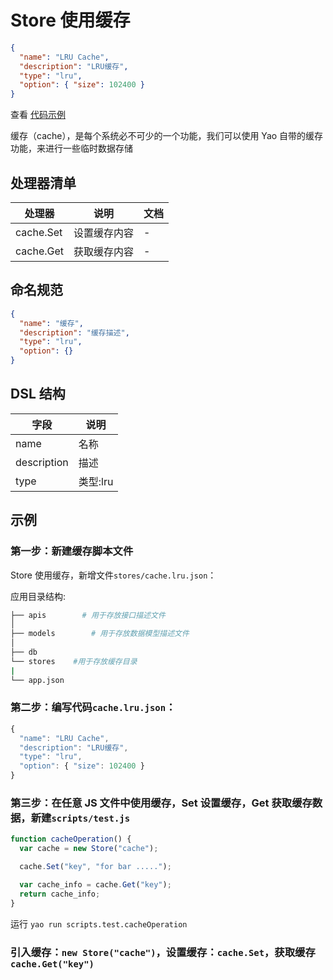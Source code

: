 # Store 使用缓存

<Detail title="查看源码">

```json
{
  "name": "LRU Cache",
  "description": "LRU缓存",
  "type": "lru",
  "option": { "size": 102400 }
}
```

</Detail>

查看 [代码示例](#示例)

缓存（cache），是每个系统必不可少的一个功能，我们可以使用 Yao 自带的缓存功能，来进行一些临时数据存储

## 处理器清单

| 处理器    | 说明         | 文档 |
| --------- | ------------ | ---- |
| cache.Set | 设置缓存内容 | -    |
| cache.Get | 获取缓存内容 | -    |

## 命名规范

```json
{
  "name": "缓存",
  "description": "缓存描述",
  "type": "lru",
  "option": {}
}
```

## DSL 结构

| 字段        | 说明     |
| ----------- | -------- |
| name        | 名称     |
| description | 描述     |
| type        | 类型:lru |

## 示例

### 第一步：新建缓存脚本文件

Store 使用缓存，新增文件`stores/cache.lru.json`：

应用目录结构:

```bash
├── apis        # 用于存放接口描述文件
│
├── models        # 用于存放数据模型描述文件
│
├── db
└── stores    #用于存放缓存目录
|
└── app.json
```

### 第二步：编写代码`cache.lru.json`：

```javascript
{
  "name": "LRU Cache",
  "description": "LRU缓存",
  "type": "lru",
  "option": { "size": 102400 }
}

```

### 第三步：在任意 JS 文件中使用缓存，Set 设置缓存，Get 获取缓存数据，新建`scripts/test.js`

```javascript
function cacheOperation() {
  var cache = new Store("cache");

  cache.Set("key", "for bar .....");

  var cache_info = cache.Get("key");
  return cache_info;
}
```

运行 `yao run scripts.test.cacheOperation`

### 引入缓存：`new Store("cache")`，设置缓存：`cache.Set`，获取缓存`cache.Get("key")`

<Div style={{ display: "flex", justifyContent: "space-between" }}>
  <Link type="prev" title="Import" link="手册/Widgets/Import"></Link>
  <Link type="next" title="Task" link="手册/Widgets/Task"></Link>
</Div>
